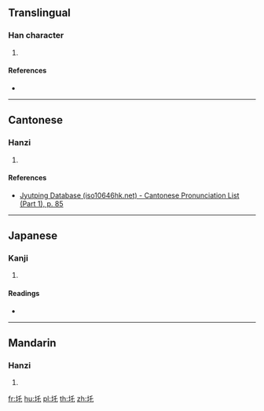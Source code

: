 {{character info/new}}
==Translingual==

===Han character===
{{Han char|rn=32|rad=土|as=03|sn=6|four=|canj=GHP|ids=⿰土乇}}

# {{defn|Han|sort=土03}}

====References====
* {{Han ref|kx=0223.130|dkj=04884|hdz=10420.010|uh=572B|ud=22315}}

----

==Cantonese==

===Hanzi===
{{yue-hanzi|jyut=[[ou3]], [[ngou3]]|y=ou3, ngou3}}

# {{defn|lang=yue|sort=土03}}

====References====
* [http://www.iso10646hk.net/jp/document/download.jsp Jyutping Database (iso10646hk.net) - Cantonese Pronunciation List (Part 1), p. 85]

----

==Japanese==

===Kanji===
{{ja-kanji|grade=|rs=土03}}

# {{defn|lang=ja|sort=土03}}

====Readings====
* {{ja-readings|on=[[あう]] (au)|kun=}}

----

==Mandarin==

===Hanzi===
{{cmn-hanzi|pin=[[yù]] ([[yu4]])|wg=yü<sup>4</sup>}}

# {{defn|lang=cmn|sort=土03}}

[[fr:圫]]
[[hu:圫]]
[[pl:圫]]
[[th:圫]]
[[zh:圫]]